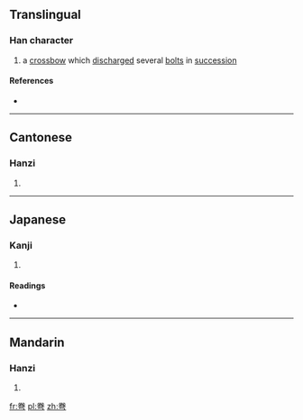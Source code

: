 ==Translingual==

===Han character===
{{Han char|rn=57|rad=弓|as=06|sn=9|four=9072<sub>7</sub>|canj=火手弓 (FQN)}}

# a [[crossbow]] which [[discharge]]d several [[bolt]]s in [[succession]]

====References====
* {{Han ref|kx=0358.090|dkj=09769|hdz=20995.150|uh=5F2E|ud=24366|bh=CEBC|bd=52924}}

----

==Cantonese==

===Hanzi===
{{yue-hanzi|jyut=[[hyun1]]|y=hyun1}}

# {{defn|lang=yue|sort=弓06}}

----

==Japanese==

===Kanji===
{{ja-kanji|grade=|rs=弓06}}

# {{defn|lang=ja|sort=弓06}}

====Readings====
* {{ja-readings|on=[[けん]] (ken)|kun=[[いしゆみ]] (ishiyumi), [[まがる]] (magaru), [[まき]] (maki)}}

----

==Mandarin==

===Hanzi===
{{cmn-hanzi|pin=[[quān]] ([[quan1]])|wg=ch'üan<sup>1</sup>}}

# {{defn|lang=cmn|sort=弓06}}

[[fr:弮]]
[[pl:弮]]
[[zh:弮]]